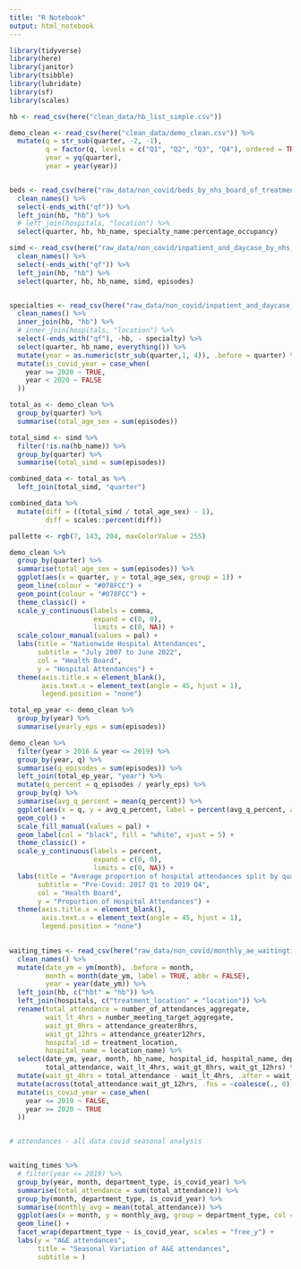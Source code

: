 ```yaml
---
title: "R Notebook"
output: html_notebook
---
```


```r

library(tidyverse)
library(here)
library(janitor)
library(tsibble)
library(lubridate)
library(sf)
library(scales)

```

```r

hb <- read_csv(here("clean_data/hb_list_simple.csv"))

demo_clean <- read_csv(here("clean_data/demo_clean.csv")) %>% 
  mutate(q = str_sub(quarter, -2, -1),
         q = factor(q, levels = c("Q1", "Q2", "Q3", "Q4"), ordered = TRUE),
         year = yq(quarter),
         year = year(year))


beds <- read_csv(here("raw_data/non_covid/beds_by_nhs_board_of_treatment_and_specialty.csv")) %>% 
  clean_names() %>% 
  select(-ends_with("qf")) %>% 
  left_join(hb, "hb") %>% 
  # left_join(hospitals, "location") %>% 
  select(quarter, hb, hb_name, specialty_name:percentage_occupancy)

simd <- read_csv(here("raw_data/non_covid/inpatient_and_daycase_by_nhs_board_of_treatment_and_simd.csv")) %>% 
  clean_names() %>% 
  select(-ends_with("qf")) %>% 
  left_join(hb, "hb") %>% 
  select(quarter, hb, hb_name, simd, episodes)


specialties <- read_csv(here("raw_data/non_covid/inpatient_and_daycase_by_nhs_board_of_treatment_and_specialty.csv")) %>% 
  clean_names() %>% 
  inner_join(hb, "hb") %>% 
  # inner_join(hospitals, "location") %>% 
  select(-ends_with("qf"), -hb, - specialty) %>% 
  select(quarter, hb_name, everything()) %>% 
  mutate(year = as.numeric(str_sub(quarter,1, 4)), .before = quarter) %>% 
  mutate(is_covid_year = case_when(
    year >= 2020 ~ TRUE,
    year < 2020 ~ FALSE
  ))

```

```r

total_as <- demo_clean %>% 
  group_by(quarter) %>% 
  summarise(total_age_sex = sum(episodes)) 

total_simd <- simd %>%
  filter(!is.na(hb_name)) %>% 
  group_by(quarter) %>% 
  summarise(total_simd = sum(episodes))

combined_data <- total_as %>% 
  left_join(total_simd, "quarter")

combined_data %>% 
  mutate(diff = ((total_simd / total_age_sex) - 1),
         diff = scales::percent(diff))

```

```r

pallette <- rgb(7, 143, 204, maxColorValue = 255)

demo_clean %>% 
  group_by(quarter) %>% 
  summarise(total_age_sex = sum(episodes)) %>% 
  ggplot(aes(x = quarter, y = total_age_sex, group = 1)) +
  geom_line(colour = "#078FCC") +
  geom_point(colour = "#078FCC") +
  theme_classic() +
  scale_y_continuous(labels = comma, 
                     expand = c(0, 0),
                     limits = c(0, NA)) +
  scale_colour_manual(values = pal) +
  labs(title = "Nationwide Hospital Attendances",
       subtitle = "July 2007 to June 2022", 
       col = "Health Board",
       y = "Hospital Attendances") +
  theme(axis.title.x = element_blank(),
        axis.text.x = element_text(angle = 45, hjust = 1),
        legend.position = "none")

```

```r

total_ep_year <- demo_clean %>% 
  group_by(year) %>% 
  summarise(yearly_eps = sum(episodes))

demo_clean %>% 
  filter(year > 2016 & year <= 2019) %>% 
  group_by(year, q) %>% 
  summarise(q_episodes = sum(episodes)) %>%
  left_join(total_ep_year, "year") %>%
  mutate(q_percent = q_episodes / yearly_eps) %>% 
  group_by(q) %>% 
  summarise(avg_q_percent = mean(q_percent)) %>% 
  ggplot(aes(x = q, y = avg_q_percent, label = percent(avg_q_percent, accuracy = 0.1), fill = q)) +
  geom_col() +
  scale_fill_manual(values = pal) +
  geom_label(col = "black", fill = "white", vjust = 5) +
  theme_classic() +
  scale_y_continuous(labels = percent, 
                     expand = c(0, 0),
                     limits = c(0, NA)) +
  labs(title = "Average proportion of hospital attendances split by quarter",
       subtitle = "Pre-Covid: 2017 Q1 to 2019 Q4", 
       col = "Health Board",
       y = "Proportion of Hospital Attendances") +
  theme(axis.title.x = element_blank(),
        axis.text.x = element_text(angle = 45, hjust = 1),
        legend.position = "none")
  


```

```r

waiting_times <- read_csv(here("raw_data/non_covid/monthly_ae_waitingtimes_202206.csv")) %>% 
  clean_names() %>% 
  mutate(date_ym = ym(month), .before = month,
         month = month(date_ym, label = TRUE, abbr = FALSE),
         year = year(date_ym)) %>% 
  left_join(hb, c("hbt" = "hb")) %>% 
  left_join(hospitals, c("treatment_location" = "location")) %>% 
  rename(total_attendance = number_of_attendances_aggregate,
         wait_lt_4hrs = number_meeting_target_aggregate,
         wait_gt_8hrs = attendance_greater8hrs,
         wait_gt_12hrs = attendance_greater12hrs,
         hospital_id = treatment_location, 
         hospital_name = location_name) %>%
  select(date_ym, year, month, hb_name, hospital_id, hospital_name, department_type,
         total_attendance, wait_lt_4hrs, wait_gt_8hrs, wait_gt_12hrs) %>% 
  mutate(wait_gt_4hrs = total_attendance - wait_lt_4hrs, .after = wait_lt_4hrs) %>%
  mutate(across(total_attendance:wait_gt_12hrs, .fns = ~coalesce(., 0))) %>% 
  mutate(is_covid_year = case_when(
    year <= 2019 ~ FALSE,
    year >= 2020 ~ TRUE
  ))


# attendances - all data covid seasonal analysis


waiting_times %>% 
  # filter(year <= 2019) %>%  
  group_by(year, month, department_type, is_covid_year) %>% 
  summarise(total_attendance = sum(total_attendance)) %>% 
  group_by(month, department_type, is_covid_year) %>% 
  summarise(monthly_avg = mean(total_attendance)) %>% 
  ggplot(aes(x = month, y = monthly_avg, group = department_type, col = is_covid_year)) +
  geom_line() +
  facet_wrap(department_type ~ is_covid_year, scales = "free_y") +
  labs(y = "A&E attendances",
       title = "Seasonal Variation of A&E attendances",
       subtitle = )

```

